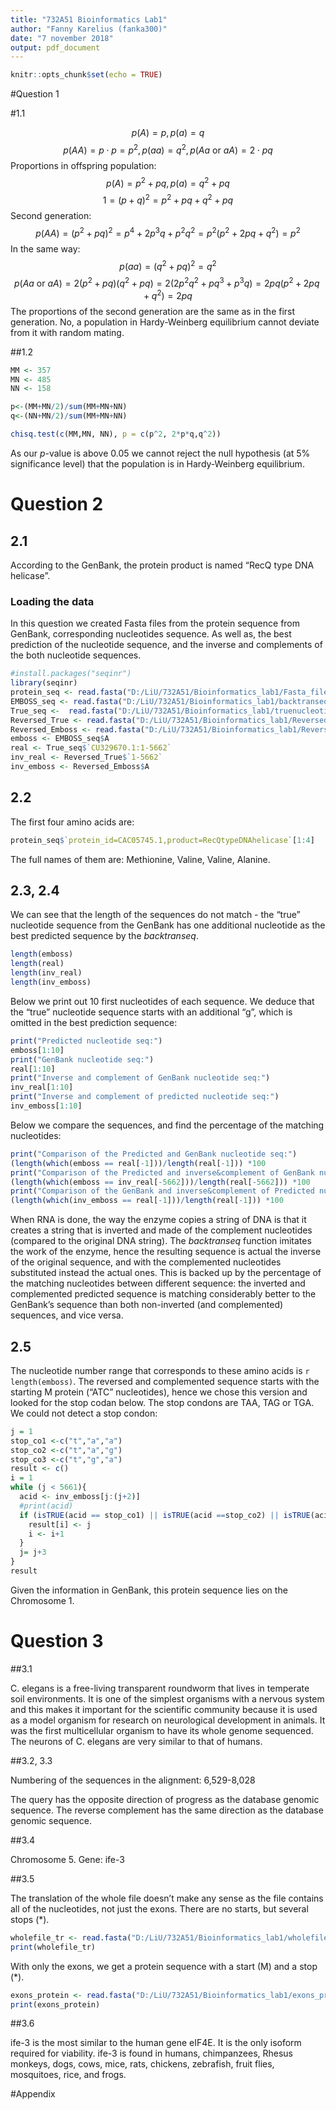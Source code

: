 ```yaml
---
title: "732A51 Bioinformatics Lab1"
author: "Fanny Karelius (fanka300)"
date: "7 november 2018"
output: pdf_document
---
```


```r
knitr::opts_chunk$set(echo = TRUE)
```

#Question 1

#1.1

$$p(A)=p, p(a)=q$$
$$p(AA)=p\cdot p=p^2, p(aa)=q^2, p(Aa \text{ or } aA)=2\cdot pq$$
Proportions in offspring population:
$$p(A)=p^2+pq, p(a)=q^2+pq$$
$$1=(p+q)^2=p^2+pq+q^2+pq$$
Second generation:
$$p(AA)=(p^2+pq)^2=p^4+2p^3q+p^2q^2=p^2(p^2+2pq+q^2)=p^2$$
In the same way:
$$p(aa)=(q^2+pq)^2=q^2$$
$$p(Aa \text{ or } aA)=2(p^2+pq)(q^2+pq)=2(2p^2q^2+pq^3+p^3q)=2pq(p^2+2pq+q^2)=2pq$$
The proportions of the second generation are the same as in the first generation. No, a population in Hardy-Weinberg equilibrium cannot deviate from it with random mating.

##1.2

```r
MM <- 357
MN <- 485
NN <- 158

p<-(MM+MN/2)/sum(MM+MN+NN)
q<-(NN+MN/2)/sum(MM+MN+NN)

chisq.test(c(MM,MN, NN), p = c(p^2, 2*p*q,q^2))
```
As our $p$-value is above 0.05 we cannot reject the null hypothesis (at 5% significance level) that the population is in Hardy-Weinberg equilibrium.

# Question 2

## 2.1

According to the GenBank, the protein product is named "RecQ type DNA helicase".

### Loading the data

In this question we created Fasta files from the protein sequence from GenBank, corresponding nucleotides sequence. As well as, the best prediction of the nucleotide sequence, and the inverse and complements of the both nucleotide sequences.

```r
#install.packages("seqinr")
library(seqinr)
protein_seq <- read.fasta("D:/LiU/732A51/Bioinformatics_lab1/Fasta_file.fasta")
EMBOSS_seq <- read.fasta("D:/LiU/732A51/Bioinformatics_lab1/backtranseq.txt")
True_seq <-  read.fasta("D:/LiU/732A51/Bioinformatics_lab1/truenucleotideseq.txt")
Reversed_True <- read.fasta("D:/LiU/732A51/Bioinformatics_lab1/Reversed_compl.txt")
Reversed_Emboss <- read.fasta("D:/LiU/732A51/Bioinformatics_lab1/Reversed_compl_backtranseq.txt")
emboss <- EMBOSS_seq$A
real <- True_seq$`CU329670.1:1-5662`
inv_real <- Reversed_True$`1-5662`
inv_emboss <- Reversed_Emboss$A
```

## 2.2

The first four amino acids are:

```r
protein_seq$`protein_id=CAC05745.1,product=RecQtypeDNAhelicase`[1:4]
```

The full names of them are: Methionine, Valine, Valine, Alanine.

## 2.3, 2.4

We can see that the length of the sequences do not match - the "true" nucleotide sequence from the GenBank has one additional nucleotide as the best predicted sequence by the _backtranseq_. 

```r
length(emboss)
length(real)
length(inv_real)
length(inv_emboss)
```

Below we print out 10 first nucleotides of each sequence. We deduce that the "true" nucleotide sequence starts with an additional "g", which is omitted in the best prediction sequence:
```r
print("Predicted nucleotide seq:")
emboss[1:10]
print("GenBank nucleotide seq:")
real[1:10]
print("Inverse and complement of GenBank nucleotide seq:")
inv_real[1:10]
print("Inverse and complement of predicted nucleotide seq:")
inv_emboss[1:10]
```

Below we compare the sequences, and find the percentage of the matching nucleotides:

```r
print("Comparison of the Predicted and GenBank nucleotide seq:")
(length(which(emboss == real[-1]))/length(real[-1])) *100
print("Comparison of the Predicted and inverse&complement of GenBank nucleotide seq:")
(length(which(emboss == inv_real[-5662]))/length(real[-5662])) *100
print("Comparison of the GenBank and inverse&complement of Predicted nucleotide seq:")
(length(which(inv_emboss == real[-1]))/length(real[-1])) *100
```

When RNA is done, the way the enzyme copies a string of DNA is that it creates a string that is inverted and made of the complement nucleotides (compared to the original DNA string). The  _backtranseq_ function imitates the work of the enzyme, hence the resulting sequence is actual the inverse of the original sequence, and with the complemented nucleotides substituted instead the actual ones. This is backed up by the percentage of the matching nucleotides between different sequence: the inverted and complemented predicted sequence is matching considerably better to the GenBank's sequence than both non-inverted (and complemented) sequences, and vice versa.

## 2.5

The nucleotide number range that corresponds to these amino acids is `r length(emboss)`. The reversed and complemented sequence starts with the starting M protein ("ATC" nucleotides), hence we chose this version and looked for the stop codan below. The stop condons are TAA, TAG or TGA. We could not detect a stop condon:

```r
j = 1
stop_co1 <-c("t","a","a")
stop_co2 <-c("t","a","g")
stop_co3 <-c("t","g","a")
result <- c()
i = 1
while (j < 5661){
  acid <- inv_emboss[j:(j+2)]
  #print(acid)
  if (isTRUE(acid == stop_co1) || isTRUE(acid ==stop_co2) || isTRUE(acid == stop_co3)){
    result[i] <- j
    i <- i+1
  }
  j= j+3
}
result
```

Given the information in GenBank, this protein sequence lies on the Chromosome 1.



# Question 3


##3.1

C. elegans is a free-living transparent roundworm that lives in temperate soil environments. It is one of the simplest organisms with a nervous system and this makes it important for the scientific community because it is used as a model organism for research on neurological development in animals. It was the first multicellular organism to have its whole genome sequenced. The neurons of C. elegans are very similar to that of humans. 


##3.2, 3.3

Numbering of the sequences in the alignment: 6,529-8,028

The query has the opposite direction of progress as the database genomic sequence. The reverse complement has the same direction as the database genomic sequence. 

##3.4

Chromosome 5. Gene: ife-3


##3.5

The translation of the whole file doesn't make any sense as the file contains all of the nucleotides, not just the exons. There are no starts, but several stops (\*). 

```r
wholefile_tr <- read.fasta("D:/LiU/732A51/Bioinformatics_lab1/wholefile_translation.FASTA")
print(wholefile_tr)
```

With only the exons, we get a protein sequence with a start (M) and a stop (\*).

```r
exons_protein <- read.fasta("D:/LiU/732A51/Bioinformatics_lab1/exons_protein.FASTA")
print(exons_protein)

```


##3.6

ife-3 is the most similar to the human gene eIF4E. It is the only isoform required for viability. ife-3 is found in humans, chimpanzees, Rhesus monkeys, dogs, cows, mice, rats, chickens, zebrafish, fruit flies, mosquitoes, rice, and frogs.


#Appendix

```r
```